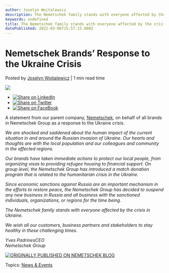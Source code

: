 ```yaml
---
author: Joselyn Wojtalewicz
description: The Nemetschek family stands with everyone affected by the crisis in Ukraine. 
keywords: undefined
title: The Nemetschek family stands with everyone affected by the crisis in Ukraine.  
datePublished: 2022-03-08T15:57:15.000Z
---
```

  

# Nemetschek Brands’ Response to the Ukraine Crisis

 Posted by [Joselyn Wojtalewicz](https://blog.vectorworks.net/author/joselyn-wojtalewicz) | 1 min read time 

![](https://blog.vectorworks.net/hubfs/ba396bc0e9bf1db15098d434658070ef.jpeg) 

* [![Share on LinkedIn](https://2659751.fs1.hubspotusercontent-na1.net/hubfs/2659751/michaelDemo/share-LI.png)](http://www.linkedin.com/shareArticle?mini=true&url=https%3A%2F%2Fblog.vectorworks.net%2Fnemetschek-brands-response-to-the-ukraine-crisis)
* [![Share on Twitter](https://2659751.fs1.hubspotusercontent-na1.net/hubfs/2659751/michaelDemo/share-TW.png)](https://www.twitter.com/share?text=Nemetschek%20Brands’%20Response%20to%20the%20Ukraine%20Crisis&url=https%3A%2F%2Fblog.vectorworks.net%2Fnemetschek-brands-response-to-the-ukraine-crisis&via=PMGTweets)
* [![Share on FaceBook](https://2659751.fs1.hubspotusercontent-na1.net/hubfs/2659751/michaelDemo/share-FB.png)](https://www.facebook.com/sharer/sharer.php?u=https%3A%2F%2Fblog.vectorworks.net%2Fnemetschek-brands-response-to-the-ukraine-crisis)

A statement from our parent company, [Nemetschek](https://www.nemetschek.com/en/frontpage), on behalf of all brands in Nemetschek Group as a response to the Ukraine crisis.

_We are shocked and saddened about the human impact of the current situation in and around the Russian invasion of Ukraine. Our hearts and thoughts are with the local population and our colleagues and community in the affected regions._

_Our brands have taken immediate actions to protect our local people, from organizing visas to providing refugee housing to financial support. On group level, the Nemetschek Group has introduced a match donation program that is related to the humanitarian crisis in the Ukraine._  
  
_Since economic sanctions against Russia are an important mechanism in the efforts to restore peace, the Nemetschek Group has decided to suspend any new business in Russia and all business with the sanctioned individuals, organizations, or regions for the time being._  
  
_The Nemetschek family stands with everyone affected by the crisis in Ukraine._  
  
_We wish all our customers, business partners and stakeholders to stay healthy in these challenging times._

_Yves PadrinesCEO_  
_Nemetschek Group_

[![ORIGINALLY PUBLISHED ON NEMETSCHEK BLOG](https://no-cache.hubspot.com/cta/default/3018241/8bed012f-3526-4756-b029-4a5c5c8481e6.png)](https://cta-redirect.hubspot.com/cta/redirect/3018241/8bed012f-3526-4756-b029-4a5c5c8481e6) 

 Topics: [News & Events](https://blog.vectorworks.net/topic/news-events) 

  